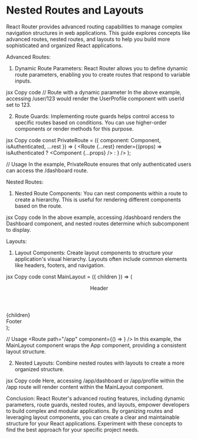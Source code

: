 # Nested Routes and Layouts

React Router provides advanced routing capabilities to manage complex navigation structures in web applications. This guide explores concepts like advanced routes, nested routes, and layouts to help you build more sophisticated and organized React applications.

Advanced Routes:
1. Dynamic Route Parameters:
React Router allows you to define dynamic route parameters, enabling you to create routes that respond to variable inputs.

jsx
Copy code
// Route with a dynamic parameter
<Route path="/user/:userId" component={UserProfile} />
In the above example, accessing /user/123 would render the UserProfile component with userId set to 123.

2. Route Guards:
Implementing route guards helps control access to specific routes based on conditions. You can use higher-order components or render methods for this purpose.

jsx
Copy code
const PrivateRoute = ({ component: Component, isAuthenticated, ...rest }) => (
  <Route
    {...rest}
    render={(props) =>
      isAuthenticated ? <Component {...props} /> : <Redirect to="/login" />
    }
  />
);

// Usage
<PrivateRoute path="/dashboard" component={Dashboard} isAuthenticated={true} />
In the example, PrivateRoute ensures that only authenticated users can access the /dashboard route.

Nested Routes:
1. Nested Route Components:
You can nest components within a route to create a hierarchy. This is useful for rendering different components based on the route.

jsx
Copy code
<Route path="/dashboard">
  <Dashboard>
    <Route path="/dashboard/profile" component={Profile} />
    <Route path="/dashboard/settings" component={Settings} />
  </Dashboard>
</Route>
In the above example, accessing /dashboard renders the Dashboard component, and nested routes determine which subcomponent to display.

Layouts:
1. Layout Components:
Create layout components to structure your application's visual hierarchy. Layouts often include common elements like headers, footers, and navigation.

jsx
Copy code
const MainLayout = ({ children }) => (
  <div>
    <header>Header</header>
    <main>{children}</main>
    <footer>Footer</footer>
  </div>
);

// Usage
<Route path="/app" component={() => <MainLayout><App /></MainLayout>} />
In this example, the MainLayout component wraps the App component, providing a consistent layout structure.

2. Nested Layouts:
Combine nested routes with layouts to create a more organized structure.

jsx
Copy code
<Route path="/app">
  <MainLayout>
    <Route path="/app/dashboard" component={Dashboard} />
    <Route path="/app/profile" component={Profile} />
  </MainLayout>
</Route>
Here, accessing /app/dashboard or /app/profile within the /app route will render content within the MainLayout component.

Conclusion:
React Router's advanced routing features, including dynamic parameters, route guards, nested routes, and layouts, empower developers to build complex and modular applications. By organizing routes and leveraging layout components, you can create a clear and maintainable structure for your React applications. Experiment with these concepts to find the best approach for your specific project needs.